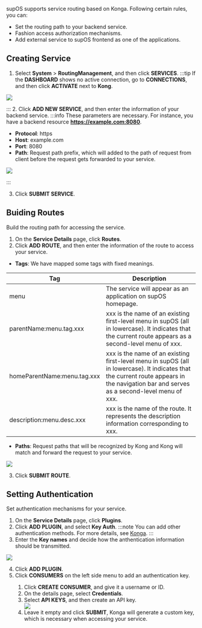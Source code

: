 supOS supports service routing based on Konga. Following certain rules, you can:
- Set the routing path to your backend service.
- Fashion access authorization mechanisms.
- Add external service to supOS frontend as one of the applications.

## Creating Service
1. Select **System** > **RoutingManagement**, and then click **SERVICES**.
:::tip
If the **DASHBOARD** shows no active connection, go to **CONNECTIONS**, and then click **ACTIVATE** next to **Kong**.

<img src="http://communityimage2.oss-cn-hangzhou.aliyuncs.com/29.png" />

:::
2. Click **ADD NEW SERVICE**, and then enter the information of your backend service.
:::info
These parameters are necessary. For instance, you have a backend resource **https://example.com:8080**.
- **Protocol**: https
- **Host**: example.com
- **Port**: 8080
- **Path**: Request path prefix, which will added to the path of request from client before the request gets forwarded to your service.

<img width={650} src="http://communityimage2.oss-cn-hangzhou.aliyuncs.com/30.png" />

:::

3. Click **SUBMIT SERVICE**.

## Buiding Routes
Build the routing path for accessing the service.
1. On the **Service Details** page, click **Routes**.
2. Click **ADD ROUTE**, and then enter the information of the route to access your service.
- **Tags**: We have mapped some tags with fixed meanings.

<table>
        <thead>
            <tr>
                <th>Tag</th>
                <th>Description</th>
            </tr>
        </thead>
        <tbody>
            <tr>
                <td>menu</td>
                <td>The service will appear as an application on supOS homepage.</td>
            </tr>
            <tr>
                <td>parentName:menu.tag.xxx</td>
                <td>xxx is the name of an existing first-level menu in supOS (all in lowercase). It indicates that the current route appears as a second-level menu of xxx.</td>
            </tr>
            <tr>
                <td>homeParentName:menu.tag.xxx</td>
                <td>xxx is the name of an existing first-level menu in supOS (all in lowercase). It indicates that the current route appears in the navigation bar and serves as a second-level menu of xxx.</td>
            </tr>
            <tr>
                <td>description:menu.desc.xxx</td>
                <td>xxx is the name of the route. It represents the description information corresponding to xxx.</td>
            </tr>
        </tbody>
    </table>

- **Paths**: Request paths that will be recognized by Kong and Kong will match and forward the request to your service.

<img width={650} src="http://communityimage2.oss-cn-hangzhou.aliyuncs.com/31.png" />

3. Click **SUBMIT ROUTE**.

## Setting Authentication
Set authentication mechanisms for your service.
1. On the **Service Details** page, click **Plugins**.
2. Click **ADD PLUGIN**, and select **Key Auth**.
:::note
You can add other authentication methods. For more details, see <a href="https://github.com/pantsel/konga/blob/master/README.md">Konga</a>.
:::
3. Enter the **Key names** and decide how the anthentication information should be transmitted.

<img width={650} src="http://communityimage2.oss-cn-hangzhou.aliyuncs.com/32.png" />

4. Click **ADD PLUGIN**.
5. Click **CONSUMERS** on the left side menu to add an authentication key.

<ol>
<ol>
<li>Click <b>CREATE CONSUMER</b>, and give it a username or ID.</li>
<li>On the details page, select <b>Credentials</b>.</li>
<li>Select <b>API KEYS</b>, and then create an API key.</li>
<img src="http://communityimage2.oss-cn-hangzhou.aliyuncs.com/33.png" />
<li>Leave it empty and click <b>SUBMIT</b>, Konga will generate a custom key, which is necessary when accessing your service.</li>
</ol>
</ol>